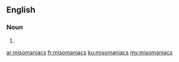 ==English==

===Noun===
{{head|en|plural}}

# {{plural of|misomaniac|lang=en}}

[[ar:misomaniacs]]
[[fr:misomaniacs]]
[[ku:misomaniacs]]
[[my:misomaniacs]]